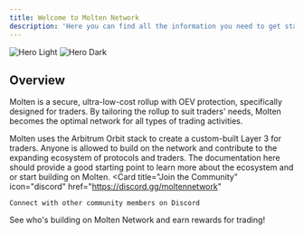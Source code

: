 ```yaml
---
title: Welcome to Molten Network
description: 'Here you can find all the information you need to get started with Molten Network.'
---
```


<img
  className="block dark:hidden"
  src="/images/molten.svg"
  alt="Hero Light"
/>
<img
  className="hidden dark:block"
  src="/images/molten.svg"
  alt="Hero Dark"
/>

## Overview
Molten is a secure, ultra-low-cost rollup with OEV protection, specifically designed for traders. By tailoring the rollup to suit traders' needs, Molten becomes the optimal network for all types of trading activities.

Molten uses the Arbitrum Orbit stack to create a custom-built Layer 3 for traders. Anyone is allowed  to build on the network and contribute to the expanding ecosystem of protocols and traders. The documentation here should provide a good starting point to learn more about the ecosystem and or start building on Molten.
<CardGroup cols={2}>
  <Card
    title="Join the Community"
    icon="discord"
    href="https://discord.gg/moltennetwork"
  >
    Connect with other community members on Discord
  </Card>
  <Card
    title="Explore the Ecosystem"
    icon="Cube"
    href="https://mintlify.com/docs/development"
  >
    See who's building on Molten Network and earn rewards for trading!
  </Card>
</CardGroup>
